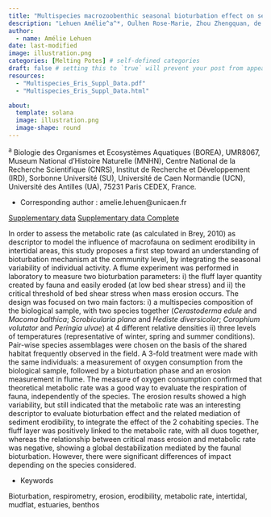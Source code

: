 ```yaml
---
title: "Multispecies macrozoobenthic seasonal bioturbation effect on sediment erodibility"
description: "Lehuen Amélie^a^*, Oulhen Rose-Marie, Zhou Zhengquan, de Smit Jaco, Cozzoli Francesco, Bouma Tjeerd, Orvain Francis^a^"
author:
  - name: Amélie Lehuen
date: last-modified
image: illustration.png
categories: [Melting Potes] # self-defined categories
draft: false # setting this to `true` will prevent your post from appearing on your listing page until you're ready!
resources:
  - "Multispecies_Eris_Suppl_Data.pdf"
  - "Multispecies_Eris_Suppl_Data.html"

about:
  template: solana
  image: illustration.png
  image-shape: round
---
```


^a^ Biologie des Organismes et Ecosystèmes Aquatiques (BOREA), UMR8067, Museum National d’Histoire Naturelle (MNHN), Centre National de la Recherche Scientifique (CNRS), Institut de Recherche et Développement (IRD), Sorbonne Université (SU), Université de Caen Normandie (UCN), Université des Antilles (UA), 75231 Paris CEDEX, France.

* Corresponding author : amelie.lehuen@unicaen.fr

[Supplementary data](Multispecies_Eris_Suppl_Data.pdf)
[Supplementary data Complete](Multispecies_Eris_Suppl_Data.html)


In order to assess the metabolic rate (as calculated in Brey, 2010) as descriptor to model the influence of macrofauna on sediment erodibility in intertidal areas, this study proposes a first step toward an understanding of bioturbation mechanism at the community level, by integrating the seasonal variability of individual activity. A flume experiment was performed in laboratory to measure two bioturbation parameters: i) the fluff layer quantity created by fauna and easily eroded (at low bed shear stress) and ii) the critical threshold of bed shear stress when mass erosion occurs. The design was focused on two main factors: i) a multispecies composition of the biological sample, with two species together (*Cerastoderma edule* and *Macoma balthica*; *Scrobicularia plana* and *Hediste diversicolor*; *Corophium volutator* and *Peringia ulvae*) at 4 different relative densities ii) three levels of temperatures (representative of winter, spring and summer conditions). Pair-wise species assemblages were chosen on the basis of the shared habitat frequently observed in the field. A 3-fold treatment were made with the same individuals: a measurement of oxygen consumption from the biological sample, followed by a bioturbation phase and an erosion measurement in flume. The measure of oxygen consumption confirmed that theoretical metabolic rate was a good way to evaluate the respiration of fauna, independently of the species. The erosion results showed a high variability, but still indicated that the metabolic rate was an interesting descriptor to evaluate bioturbation effect and the related mediation of sediment erodibility, to integrate the effect of the 2 cohabiting species. The fluff layer was positively linked to the metabolic rate, with all duos together, whereas the relationship between critical mass erosion and metabolic rate was negative, showing a global destabilization mediated by the faunal bioturbation. However, there were significant differences of impact depending on the species considered.

* Keywords

Bioturbation, respirometry, erosion, erodibility, metabolic rate, intertidal, mudflat, estuaries, benthos

